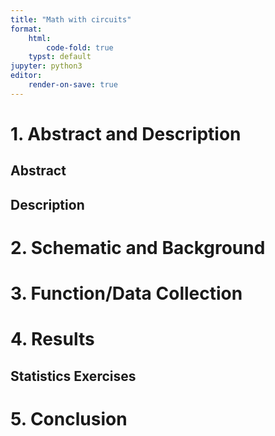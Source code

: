 ```yaml
---
title: "Math with circuits"
format: 
    html:
        code-fold: true
    typst: default
jupyter: python3
editor:
    render-on-save: true
---
```



# 1. Abstract and Description

## Abstract


## Description


# 2. Schematic and Background



# 3. Function/Data Collection


# 4. Results


## Statistics Exercises



# 5. Conclusion

